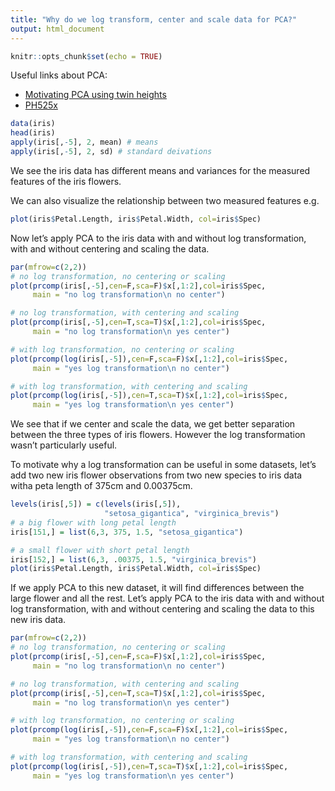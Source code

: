 ```yaml
---
title: "Why do we log transform, center and scale data for PCA?"
output: html_document
---
```


```r
knitr::opts_chunk$set(echo = TRUE)
```

Useful links about PCA: 

* [Motivating PCA using twin heights](http://genomicsclass.github.io/book/pages/pca_motivation.html)
* [PH525x](http://genomicsclass.github.io/book/pages/pca_svd.html)


```r
data(iris)
head(iris)
apply(iris[,-5], 2, mean) # means
apply(iris[,-5], 2, sd) # standard deivations
```
We see the iris data has different means and variances for the measured features of the iris flowers.

We can also visualize the relationship between two measured features e.g. 

```r
plot(iris$Petal.Length, iris$Petal.Width, col=iris$Spec)
```

Now let's apply PCA to the iris data with and without log transformation, with and without centering and scaling the data.
```r
par(mfrow=c(2,2))
# no log transformation, no centering or scaling
plot(prcomp(iris[,-5],cen=F,sca=F)$x[,1:2],col=iris$Spec, 
     main = "no log transformation\n no center") 

# no log transformation, with centering and scaling
plot(prcomp(iris[,-5],cen=T,sca=T)$x[,1:2],col=iris$Spec, 
     main = "no log transformation\n yes center")

# with log transformation, no centering or scaling
plot(prcomp(log(iris[,-5]),cen=F,sca=F)$x[,1:2],col=iris$Spec, 
     main = "yes log transformation\n no center") 

# with log transformation, with centering and scaling
plot(prcomp(log(iris[,-5]),cen=T,sca=T)$x[,1:2],col=iris$Spec, 
     main = "yes log transformation\n yes center")
```

We see that if we center and scale the data, we get better separation between the three types of iris flowers. However the log transformation wasn't particularly useful. 

To motivate why a log transformation can be useful in some datasets, let's add two new iris flower observations from two new species to iris data witha  peta length of 375cm and 0.00375cm. 

```r
levels(iris[,5]) = c(levels(iris[,5]),
                     "setosa_gigantica", "virginica_brevis")
# a big flower with long petal length
iris[151,] = list(6,3, 375, 1.5, "setosa_gigantica")

# a small flower with short petal length
iris[152,] = list(6,3, .00375, 1.5, "virginica_brevis") 
plot(iris$Petal.Length, iris$Petal.Width, col=iris$Spec)
```

If we apply PCA to this new dataset, it will find differences between the large flower and all the rest. Let's apply PCA to the iris data with and without log transformation, with and without centering and scaling the data to this new iris data.

```r
par(mfrow=c(2,2))
# no log transformation, no centering or scaling
plot(prcomp(iris[,-5],cen=F,sca=F)$x[,1:2],col=iris$Spec, 
     main = "no log transformation\n no center") 

# no log transformation, with centering and scaling
plot(prcomp(iris[,-5],cen=T,sca=T)$x[,1:2],col=iris$Spec, 
     main = "no log transformation\n yes center")

# with log transformation, no centering or scaling
plot(prcomp(log(iris[,-5]),cen=F,sca=F)$x[,1:2],col=iris$Spec, 
     main = "yes log transformation\n no center") 

# with log transformation, with centering and scaling
plot(prcomp(log(iris[,-5]),cen=T,sca=T)$x[,1:2],col=iris$Spec, 
     main = "yes log transformation\n yes center")
```


